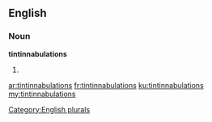 ==English==

===Noun===
'''tintinnabulations'''

# {{plural of|[[tintinnabulation]]}}

[[Category:English plurals]]

[[ar:tintinnabulations]]
[[fr:tintinnabulations]]
[[ku:tintinnabulations]]
[[my:tintinnabulations]]